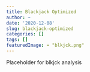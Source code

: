 ```yaml
---
title: Blackjack Optimized
author: ~
date: '2020-12-08'
slug: blackjack-optimized
categories: []
tags: []
featuredImage: = "blkjck.png"
---
```


Placeholder for blkjck analysis
